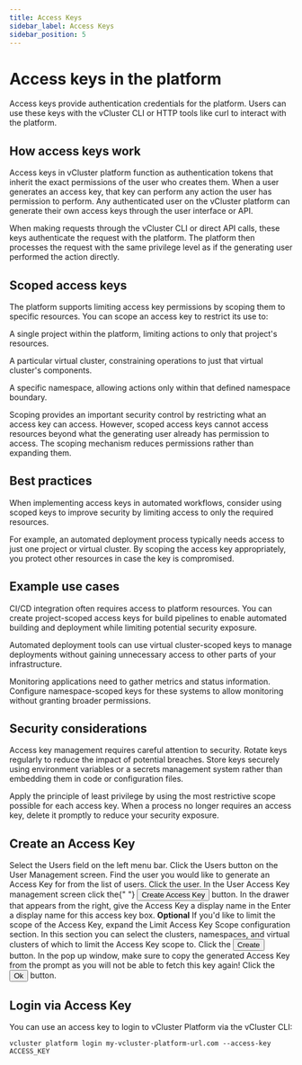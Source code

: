 ```yaml
---
title: Access Keys
sidebar_label: Access Keys
sidebar_position: 5
---
```



# Access keys in the platform

Access keys provide authentication credentials for the platform. Users can use these keys with the vCluster CLI or HTTP tools like curl to interact with the platform.

## How access keys work

Access keys in vCluster platform function as authentication tokens that inherit the exact permissions of the user who creates them. When a user generates an access key, that key can perform any action the user has permission to perform. Any authenticated user on the vCluster platform can generate their own access keys through the user interface or API.

When making requests through the vCluster CLI or direct API calls, these keys authenticate the request with the platform. The platform then processes the request with the same privilege level as if the generating user performed the action directly.

## Scoped access keys

The platform supports limiting access key permissions by scoping them to specific resources. You can scope an access key to restrict its use to:

A single project within the platform, limiting actions to only that project's resources.

A particular virtual cluster, constraining operations to just that virtual cluster's components.

A specific namespace, allowing actions only within that defined namespace boundary.

Scoping provides an important security control by restricting what an access key can access. However, scoped access keys cannot access resources beyond what the generating user already has permission to access. The scoping mechanism reduces permissions rather than expanding them.

## Best practices

When implementing access keys in automated workflows, consider using scoped keys to improve security by limiting access to only the required resources.

For example, an automated deployment process typically needs access to just one project or virtual cluster. By scoping the access key appropriately, you protect other resources in case the key is compromised.

## Example use cases

CI/CD integration often requires access to platform resources. You can create project-scoped access keys for build pipelines to enable automated building and deployment while limiting potential security exposure.

Automated deployment tools can use virtual cluster-scoped keys to manage deployments without gaining unnecessary access to other parts of your infrastructure.

Monitoring applications need to gather metrics and status information. Configure namespace-scoped keys for these systems to allow monitoring without granting broader permissions.

## Security considerations

Access key management requires careful attention to security. Rotate keys regularly to reduce the impact of potential breaches. Store keys securely using environment variables or a secrets management system rather than embedding them in code or configuration files.

Apply the principle of least privilege by using the most restrictive scope possible for each access key. When a process no longer requires an access key, delete it promptly to reduce your security exposure.


## Create an Access Key

<Flow id="create-access-key">
  <Step>
    Select the <NavStep>Users</NavStep> field on the left menu bar.
  </Step>
  <Step>
    Click the <NavStep>Users</NavStep> button on the User Management screen.
  </Step>
  <Step>
    Find the user you would like to generate an Access Key for from the list of
    users. Click the user.
  </Step>
  <Step>
    In the User Access Key management screen click the{" "}
    <Button>Create Access Key</Button>
    button.
  </Step>
  <Step>
    In the drawer that appears from the right, give the Access Key a display
    name in the
    <Label>Enter a display name for this access key</Label> box.
  </Step>
  <Step>
    <b>Optional</b> If you'd like to limit the scope of the Access Key, expand
    the
    <Label>Limit Access Key Scope</Label> configuration section. In this section
    you can select the clusters, namespaces, and virtual clusters of which to
    limit the Access Key scope to.
  </Step>
  <Step>
    Click the <Button>Create</Button> button.
  </Step>
  <Step>
    In the pop up window, make sure to copy the generated Access Key from the
    prompt as you will not be able to fetch this key again!
  </Step>
  <Step>
    Click the <Button>Ok</Button> button.
  </Step>
</Flow>

## Login via Access Key

You can use an access key to login to vCluster Platform via the vCluster CLI:

```
vcluster platform login my-vcluster-platform-url.com --access-key ACCESS_KEY
```
